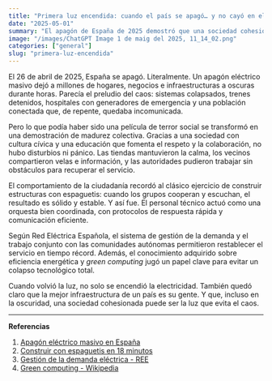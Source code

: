 ```yaml
---
title: "Primera luz encendida: cuando el país se apagó… y no cayó en el caos"
date: "2025-05-01"
summary: "El apagón de España de 2025 demostró que una sociedad cohesionada puede iluminar incluso la oscuridad más inesperada."
image: "/images/ChatGPT Image 1 de maig del 2025, 11_14_02.png" 
categories: ["general"]
slug: "primera-luz-encendida"
---
```


El 26 de abril de 2025, España se apagó. Literalmente. Un apagón eléctrico masivo dejó a millones de hogares, negocios e infraestructuras a oscuras durante horas. Parecía el preludio del caos: sistemas colapsados, trenes detenidos, hospitales con generadores de emergencia y una población conectada que, de repente, quedaba incomunicada.

Pero lo que podía haber sido una película de terror social se transformó en una demostración de madurez colectiva. Gracias a una sociedad con cultura cívica y una educación que fomenta el respeto y la colaboración, no hubo disturbios ni pánico. Las tiendas mantuvieron la calma, los vecinos compartieron velas e información, y las autoridades pudieron trabajar sin obstáculos para recuperar el servicio.

El comportamiento de la ciudadanía recordó al clásico ejercicio de construir estructuras con espaguetis: cuando los grupos cooperan y escuchan, el resultado es sólido y estable. Y así fue. El personal técnico actuó como una orquesta bien coordinada, con protocolos de respuesta rápida y comunicación eficiente.

Según Red Eléctrica Española, el sistema de gestión de la demanda y el trabajo conjunto con las comunidades autónomas permitieron restablecer el servicio en tiempo récord. Además, el conocimiento adquirido sobre eficiencia energética y *green computing* jugó un papel clave para evitar un colapso tecnológico total.

Cuando volvió la luz, no solo se encendió la electricidad. También quedó claro que la mejor infraestructura de un país es su gente. Y que, incluso en la oscuridad, una sociedad cohesionada puede ser la luz que evita el caos.

---

**Referencias**  
1. [Apagón eléctrico masivo en España](https://elpais.com/economia/2025-04-28/apagon-electrico-masivo-en-espana.html)  
2. [Construir con espaguetis en 18 minutos](https://www.youtube.com/watch?v=H0_yKBitO8M)  
3. [Gestión de la demanda eléctrica - REE](https://www.esios.ree.es/es/gestion-de-la-demanda)  
4. [Green computing - Wikipedia](https://es.wikipedia.org/wiki/Green_computing)
